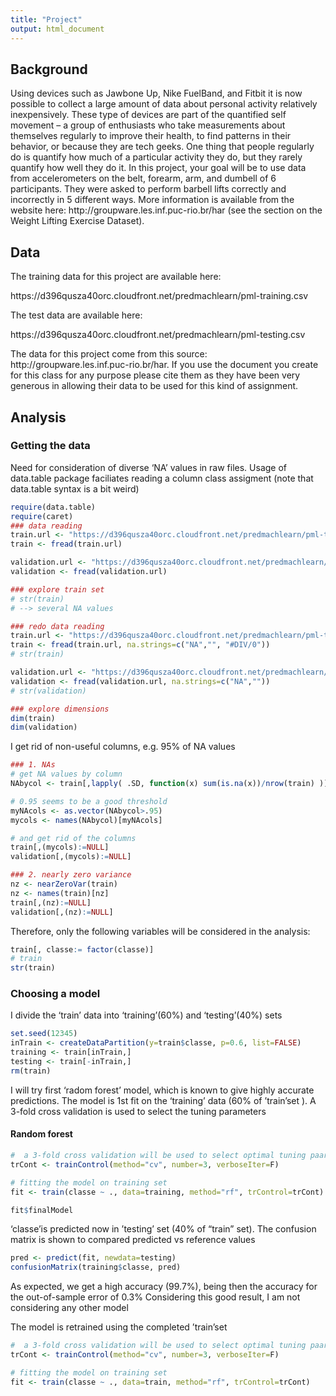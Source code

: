 ---
title: "Project"
output: html_document
---

## Background

Using devices such as Jawbone Up, Nike FuelBand, and Fitbit it is now possible to collect a large amount of data about personal activity relatively inexpensively. These type of devices are part of the quantified self movement – a group of enthusiasts who take measurements about themselves regularly to improve their health, to find patterns in their behavior, or because they are tech geeks. One thing that people regularly do is quantify how much of a particular activity they do, but they rarely quantify how well they do it. In this project, your goal will be to use data from accelerometers on the belt, forearm, arm, and dumbell of 6 participants. They were asked to perform barbell lifts correctly and incorrectly in 5 different ways. More information is available from the website here: http://groupware.les.inf.puc-rio.br/har (see the section on the Weight Lifting Exercise Dataset).

## Data

The training data for this project are available here:

https://d396qusza40orc.cloudfront.net/predmachlearn/pml-training.csv

The test data are available here:

https://d396qusza40orc.cloudfront.net/predmachlearn/pml-testing.csv


The data for this project come from this source: http://groupware.les.inf.puc-rio.br/har. If you use the document you create for this class for any purpose please cite them as they have been very generous in allowing their data to be used for this kind of assignment.

## Analysis

### Getting the data
Need for consideration of diverse 'NA' values in raw files. Usage of data.table package faciliates reading a column class assigment (note that data.table syntax is a bit weird)

```{r}
require(data.table)
require(caret)
### data reading
train.url <- "https://d396qusza40orc.cloudfront.net/predmachlearn/pml-training.csv"
train <- fread(train.url)

validation.url <- "https://d396qusza40orc.cloudfront.net/predmachlearn/pml-testing.csv"
validation <- fread(validation.url)

### explore train set
# str(train)
# --> several NA values

### redo data reading
train.url <- "https://d396qusza40orc.cloudfront.net/predmachlearn/pml-training.csv"
train <- fread(train.url, na.strings=c("NA","", "#DIV/0"))
# str(train)

validation.url <- "https://d396qusza40orc.cloudfront.net/predmachlearn/pml-testing.csv"
validation <- fread(validation.url, na.strings=c("NA",""))
# str(validation)

### explore dimensions
dim(train)
dim(validation)
```

I get rid of non-useful columns, e.g. 95% of NA values
```{r}
### 1. NAs
# get NA values by column
NAbycol <- train[,lapply( .SD, function(x) sum(is.na(x))/nrow(train) )]

# 0.95 seems to be a good threshold
myNAcols <- as.vector(NAbycol>.95)
mycols <- names(NAbycol)[myNAcols]

# and get rid of the columns
train[,(mycols):=NULL]
validation[,(mycols):=NULL]

### 2. nearly zero variance
nz <- nearZeroVar(train)
nz <- names(train)[nz]
train[,(nz):=NULL]
validation[,(nz):=NULL]

```

Therefore, only the following variables will be considered in the analysis:
```{r}
train[, classe:= factor(classe)]
# train
str(train)
```


### Choosing a model

I divide the 'train' data into 'training'(60%) and 'testing'(40%) sets
```{r}
set.seed(12345)
inTrain <- createDataPartition(y=train$classe, p=0.6, list=FALSE)
training <- train[inTrain,]
testing <- train[-inTrain,]
rm(train)
```

I will try first 'radom forest' model, which is known to give highly accurate predictions. The model is 1st fit on the 'training' data (60% of 'train'set ). A 3-fold cross validation is used to select the tuning parameters


#### Random forest

```{r}
#  a 3-fold cross validation will be used to select optimal tuning paarmeters
trCont <- trainControl(method="cv", number=3, verboseIter=F)

# fitting the model on training set
fit <- train(classe ~ ., data=training, method="rf", trControl=trCont)

fit$finalModel

```

'classe'is predicted now in 'testing' set (40% of "train" set). The confusion matrix is shown to compared predicted vs reference values

```{r}
pred <- predict(fit, newdata=testing)
confusionMatrix(training$classe, pred)
```

As expected, we get a high accuracy (99.7%), being then the accuracy for the out-of-sample error of 0.3%
Considering this good result, I am not considering any other model

The model is retrained using the completed 'train'set
```{r}
#  a 3-fold cross validation will be used to select optimal tuning paarmeters
trCont <- trainControl(method="cv", number=3, verboseIter=F)

# fitting the model on training set
fit <- train(classe ~ ., data=train, method="rf", trControl=trCont)
```
